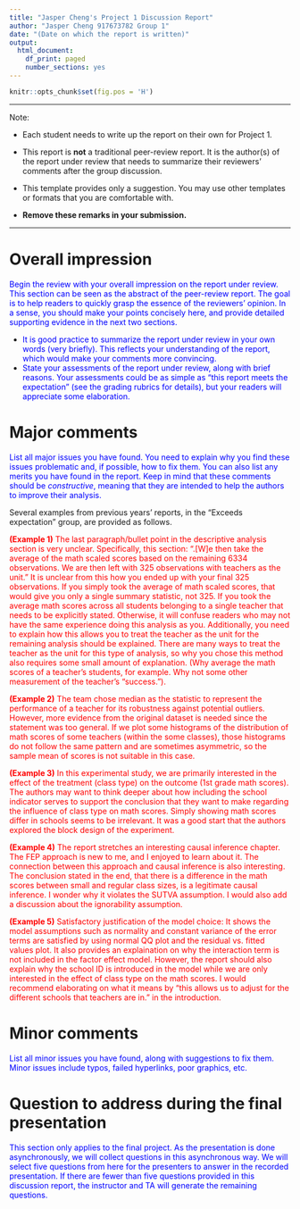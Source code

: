 ---
title: "Jasper Cheng's Project 1 Discussion Report"
author: "Jasper Cheng 917673782 Group 1"
date: "(Date on which the report is written)"
output:
  html_document:
    df_print: paged
    number_sections: yes
---
```{r global_options, include=FALSE}
knitr::opts_chunk$set(fig.pos = 'H')
```

***

Note: 

- Each student needs to write up the report on their own for Project 1. 

- This report is **not** a traditional peer-review report. It is the author(s) of the report under review that needs to summarize their reviewers' comments after the group discussion. 

- This template provides only a suggestion. You may use other templates or formats that you are comfortable with. 

- **Remove these remarks in your submission.**

***


# Overall impression

<span style='color:blue'> 
Begin the review with your overall impression on the report under review. This section can be seen as the abstract of the peer-review report. The goal is to help readers to quickly grasp the essence of the reviewers' opinion. In a sense, you should make your points concisely here, and provide detailed supporting evidence in the next two sections. 
</span> 


- <span style='color:blue'> It is good practice to summarize the report under review in your own words (very briefly). This reflects your understanding of the report, which would make your comments more convincing. </span>
- <span style='color:blue'>State your assessments of the report under review, along with brief reasons. Your assessments could be as simple as "this report meets the expectation" (see the grading rubrics for details), but your readers will appreciate some elaboration. 
</span>

# Major comments 

<span style='color:blue'> 
List all major issues you have found. You need to explain why you find these issues problematic and, if possible, how to fix them. 
You can also list any merits you have found in the report. 
Keep in mind that these comments should be *constructive*, meaning that they are intended to help the authors to improve their analysis. 

Several examples from previous years' reports, in the "Exceeds expectation" group, are provided as follows.
</span> 

<span style='color:red'>
**(Example 1)** The last paragraph/bullet point in the descriptive analysis section is very unclear. Specifically, this section: ".[W]e then take the average of the math scaled scores based on the remaining 6334 observations. We are then left with 325 observations with teachers as the unit." 
It is unclear from this how you ended up with your final 325 observations. If you simply took the average of math scaled scores, that would give you only a single summary statistic, not 325. If you took the average math scores across all students belonging to a single teacher that needs to be explicitly stated. Otherwise, it will confuse readers who may not have the same experience doing this analysis as you. Additionally, you need to explain how this allows you to treat the teacher as the unit for the remaining analysis should be explained. There are many ways to treat the teacher as the unit for this type of analysis, so why you chose this method also requires some small amount of explanation. (Why average the math scores of a teacher's students, for example. Why not some other measurement of the teacher's "success.").
</span>

<span style='color:red'>
**(Example 2)** The team chose median as the statistic to represent the performance of a teacher for its robustness against potential outliers. However, more evidence from the original dataset is needed since the statement was too general. If we plot some histograms of the distribution of math scores of some teachers (within the some classes), those histograms do not follow the same pattern and are sometimes asymmetric, so the sample mean of scores is not suitable in this case.
</span>

<span style='color:red'>
**(Example 3)** In this experimental study, we are primarily interested in the effect of the treatment (class type) on the outcome (1st grade math scores). The authors may want to think deeper about how including the school indicator serves to support the conclusion that they want to make regarding the influence of class type on math scores. Simply showing math scores differ in schools seems to be irrelevant. It was a good start that the authors explored the block design of the experiment.
</span>


<span style='color:red'>
**(Example 4)** The report stretches an interesting causal inference chapter. The FEP approach is new to me, and I enjoyed to learn about it. The connection between this approach and causal inference is also interesting. The conclusion stated in the end, that there is a difference in the math scores between small and regular class sizes, is a legitimate causal inference. I wonder why it violates the SUTVA assumption. I would also add a discussion about the ignorability assumption.
</span>

<span style='color:red'>
**(Example 5)** Satisfactory justification of the model choice: It shows the model assumptions such as normality and constant variance of the error terms are satisfied by using normal QQ plot and the residual vs. fitted values plot. It also provides an explaination on why the interaction term is not included in the factor effect model. However, the report should also explain why the school ID is introduced in the model while we are only interested in the effect of class type on the math scores. I would recommend elaborating on what it means by "this allows us to adjust for the different schools that teachers are in." in the introduction.
</span>

# Minor comments 

<span style='color:blue'> 
List all minor issues you have found, along with suggestions to fix them. Minor issues include typos, failed hyperlinks, poor graphics, etc. 
</span> 


# Question to address during the final presentation

<span style='color:blue'>
This section only applies to the final project. As the presentation is done asynchronously, we will collect questions in this asynchronous way. We will select five questions from here for the presenters to answer in the recorded presentation. If there are fewer than five questions provided in this discussion report, the instructor and TA will generate the remaining questions. 
</span>
